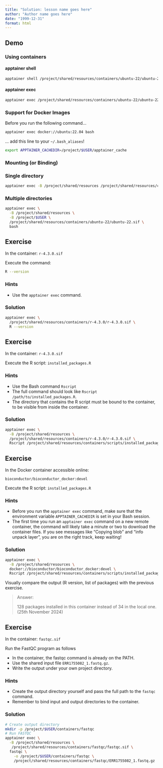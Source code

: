 ```yaml
---
title: "Solution: lesson name goes here"
author: "Author name goes here"
date: "1999-12-31"
format: html
---
```


## Demo

### Using containers

#### apptainer shell

```bash
apptainer shell /project/shared/resources/containers/ubuntu-22/ubuntu-22.sif
```

#### apptainer exec

```bash
apptainer exec /project/shared/resources/containers/ubuntu-22/ubuntu-22.sif bash
```

### Support for Docker Images

Before you run the following command...

```bash
apptainer exec docker://ubuntu:22.04 bash
```

... add this line to your `~/.bash_aliases`!

```bash
export APPTAINER_CACHEDIR=/project/$USER/apptainer_cache
```

### Mounting (or Binding)

### Single directory

```bash
apptainer exec -B /project/shared/resources /project/shared/resources/containers/ubuntu-22/ubuntu-22.sif bash 
```

### Multiple directories

```bash
apptainer exec \
  -B /project/shared/resources \
  -B /project/$USER \
  /project/shared/resources/containers/ubuntu-22/ubuntu-22.sif \
  bash 
```

## Exercise

In the container: `r-4.3.0.sif`

Execute the command:

```bash
R --version
```

### Hints

- Use the `apptainer exec` command.

### Solution

```bash
apptainer exec \
  /project/shared/resources/containers/r-4.3.0/r-4.3.0.sif \
  R --version 
```

## Exercise

In the container: `r-4.3.0.sif`

Execute the R script: `installed_packages.R`

### Hints

- Use the Bash command `Rscript`
- The full command should look like `Rscript /path/to/installed_packages.R`.
- The directory that contains the R script must be bound to the container,
  to be visible from inside the container.

### Solution

```bash
apptainer exec \
  -B /project/shared/resources \
  /project/shared/resources/containers/r-4.3.0/r-4.3.0.sif \
  Rscript /project/shared/resources/containers/scripts/installed_packages.R
```

## Exercise

In the Docker container accessible online:

```
bioconductor/bioconductor_docker:devel
```

Execute the R script: `installed_packages.R`

### Hints

- Before you run the `apptainer exec` command,
  make sure that the environment variable `APPTAINER_CACHEDIR` is set in your Bash session.
- The first time you run an `apptainer exec` command on a new remote container,
  the command will likely take a minute or two to download the container files.
  If you see messages like "Copying blob" and "info unpack layer",
  you are on the right track, keep waiting!

### Solution

```bash
apptainer exec \
  -B /project/shared/resources \
  docker://bioconductor/bioconductor_docker:devel \
  Rscript /project/shared/resources/containers/scripts/installed_packages.R
```

Visually compare the output (R version, list of packages) with the previous exercise.

> Answer:
> 
> 128 packages installed in this container instead of 34 in the local one.
> (25th November 2024)

## Exercise

In the container: `fastqc.sif`

Run the FastQC program as follows

- In the container, the fastqc command is already on the PATH.
- Use the shared input file `ERR1755082_1.fastq.gz`.
- Write the output under your own project directory.

### Hints

- Create the output directory yourself and pass the full path to the `fastqc` command.
- Remember to bind input and output directories to the container.

### Solution

```bash
# Create output directory
mkdir -p /project/$USER/containers/fastqc
# Run FASTQC
apptainer exec \
  -B /project/shared/resources \
   /project/shared/resources/containers/fastqc/fastqc.sif \
  fastqc \
    -o /project/$USER/containers/fastqc \
    /project/shared/resources/containers/fastqc/ERR1755082_1.fastq.gz
```
